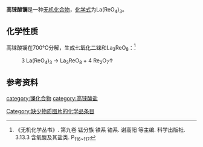{{chembox
| verifiedrevid = 
|   Name = 高铼酸镧
|   ImageFile = lanthanum perrhenate.png
|   ImageName = 
|   OtherNames = 偏高铼酸镧
|   IUPACName = 铼(VII)酸镧
| Section1 = {{Chembox Identifiers
|   ChemSpiderID_Ref = {{chemspidercite|correct|chemspider}}
| ChemSpiderID = 
| PubChem = 
| InChI =
| InChIKey =
| SMILES = 
| StdInChI_Ref = {{stdinchicite|correct|chemspider}}
| StdInChI =
| StdInChIKey_Ref = {{stdinchicite|correct|chemspider}}
| StdInChIKey = 
| CASNo = 13826-79-4
| CASNo2 = 19121-50-7
| CASNo_Comment = 无水
| CASNo2_Comment = 四水
| CASNo_Ref = {{cascite|correct|CAS}}
| CASNo2_Ref = {{cascite|correct|CAS}}
  }}
| Section2 = {{Chembox Properties
|   Formula = La(ReO<sub>4</sub>)<sub>3</sub>
|   MolarMass = 889.526
|   Appearance = 
|   Density = 
|   MeltingPt = 
|   Solubility =
|   BoilingPt = 
|   Solvent =
|   SolubleOther = 
  }}
| Section7 = {{Chembox Hazards
|  EUHazardSymbol =
|  RPhrases =
|  SPhrases =
|  FlashPt = 
|  EUClass =
|  EUIndex = 
|  MainHazards = 
|  NFPA-H = 
|  NFPA-F = 
|  NFPA-R = 
|  NFPA-O = 
|  RSPhrases = 
|  PEL = 
  }}
| Section8 = {{Chembox Related
|   Function = 
|   OtherFunctn = 
|   OtherAnions = [[硝酸镧|硝酸镧]]
|   OtherCations = [[高铼酸钾|高铼酸钾]]
|   OtherCpds = [[七氧化二铼|七氧化二铼]]<br />[[高铼酸|高铼酸]]
  }}
}}

'''高铼酸镧'''是一种[[无机化合物|无机化合物]]，[[化学式|化学式]]为La(ReO<sub>4</sub>)<sub>3</sub>。
==化学性质==
高铼酸镧在700℃分解，生成[[七氧化二铼|七氧化二铼]]和La<sub>3</sub>ReO<sub>8</sub>：<ref name=wj>《无机化学丛书》. 第九卷 锰分族 铁系 铂系. 谢高阳 等主编. 科学出版社. 3.13.3 含氧酸及其盐类. P<sub>116~117</sub></ref>
: 3 La(ReO<sub>4</sub>)<sub>3</sub> → La<sub>3</sub>ReO<sub>8</sub> + 4 Re<sub>2</sub>O<sub>7</sub>↑

==参考资料==
{{reflist}}

[[category:镧化合物|category:镧化合物]]
[[category:高铼酸盐|category:高铼酸盐]]
[[Category:缺少物质图片的化学品条目|Category:缺少物质图片的化学品条目]]